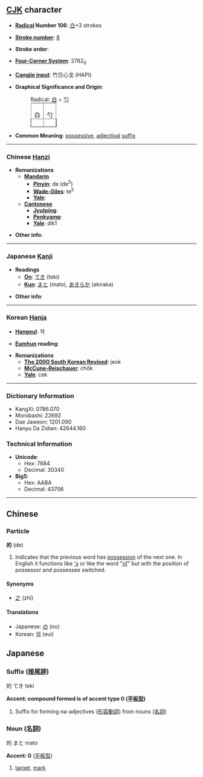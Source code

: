 ==[[CJK]] character==

* '''[[Wiktionary:Chinese radical index| Radical]] Number 106''': [[Wiktionary:Chinese radical index 白|白]]+3 strokes

* '''[[Wiktionary:Chinese total strokes index|Stroke number]]''': [[Wiktionary:Chinese total strokes index 8|8]]

* '''Stroke order''': 

* '''[[Wiktionary:Chinese four corner index|Four-Corner System]]''': 2762<sub>0</sub>

* '''[[Wiktionary:Chinese Cangjie index|Cangjie input]]''': 竹日心戈 (HAPI)

* '''Graphical Significance and Origin''': 
*:Radical: [[白]] + [[勺]]
*:<table border=1 style="display:inline;"><tr><td>白</td><td>勺</td></tr></table>
* '''Common Meaning''': [[possessive]], [[adjectival]] [[suffix]]

----

=== Chinese [[Hanzi]] ===

* '''Romanizations'''
** '''[[Mandarin]]'''
*** '''[[Pinyin]]''': de (de<sup>5</sup>)
*** '''[[Wade-Giles]]''': te<sup>5</sup>
*** '''[[Yale]]''': 
** '''[[Cantonese]]'''
*** '''[[Jyutping]]''':
*** '''[[Penkyamp]]''': 
*** '''[[Yale]]''': dik1

* '''Other info''': 

----

=== Japanese [[Kanji]] ===

* '''Readings'''
** '''[[On]]''': [[てき]] (teki)
** '''[[Kun]]''': [[まと]] (mato), [[あきらか]] (akiraka)

* '''Other info''':  

----

=== Korean [[Hanja]] ===

* '''[[Hangeul]]''': 적

* '''[[Eumhun]] reading''': 

* '''Romanizations'''
** '''[[The 2000 South Korean Revised Romanization|The 2000 South Korean Revised]]''': jeok
** '''[[McCune-Reischauer]]''': chŏk
** '''[[Yale]]''': cek

----

=== Dictionary Information ===

* KangXi: 0786.070
* Morobashi: 22692
* Dae Jaweon: 1201.090
* Hanyu Da Zidian: 42644.160

=== Technical Information ===

* '''Unicode''':
** Hex: 7684
** Decimal: 30340
* '''Big5''':
** Hex: AABA
** Decimal: 43706

----

==Chinese==
===Particle===
'''的''' (de)

# Indicates that the previous word has [[possessive|possession]] of the next one. In English it functions like [['s]] or like the word "[[of]]" but with the position of possessor and possessee switched.

====Synonyms====
*[[之]] (zhī)

====Translations====
*Japanese: [[の]] (no)
*Korean: [[의]] (eui)


==Japanese==
===Suffix ([[接尾辞]])===
的 てき teki

'''Accent: compound formed is of accent type 0 ([[平板型]])'''
#Suffix for forming na-adjectives ([[形容動詞]]) from nouns ([[名詞]])


===Noun ([[名詞]])===
的 まと mato

'''Accent: 0''' ([[平板型]])
#[[target]], [[mark]]